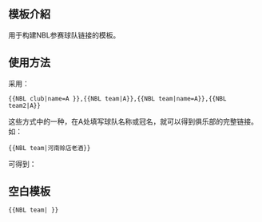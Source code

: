 <includeonly><!-- 在這裡加入模板的保護標識 --></includeonly><noinclude>{{Documentation subpage}}</noinclude>
<!-- 在本行下編輯模板說明 -->
== 模板介紹 ==
用于构建NBL参赛球队链接的模板。
== 使用方法 ==
采用：<pre>{{NBL club|name=A }},{{NBL team|A}},{{NBL team|name=A}},{{NBL team2|A}}</pre>这些方式中的一种，在A处填写球队名称或冠名，就可以得到俱乐部的完整链接。如：
<pre>{{NBL team|河南赊店老酒}}</pre>
可得到：{{NBL team|河南赊店老酒}}

==空白模板==
<pre>
{{NBL team| }}
</pre>
<includeonly>
<!-- 本行下加入模板的分類 -->
{{Category:NBL联赛模板}}
</includeonly>